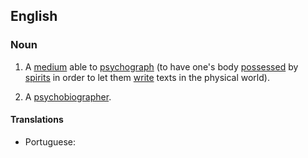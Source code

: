 ==English==

===Noun===
{{en-noun}}

# {{label|en|spiritualism}} A [[medium]] able to [[psychograph]] (to have one's body [[possess]]ed by [[spirit]]s in order to let them [[write]] texts in the physical world).
# A [[psychobiographer]].

====Translations====
{{trans-top|medium able to psychograph}}
{{trans-mid}}
* Portuguese: {{t|pt|psicógrafo|m}}
{{trans-bottom}}